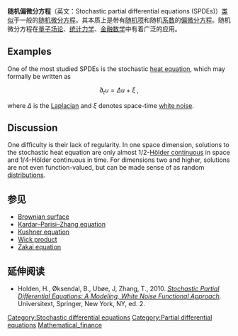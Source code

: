 '''随机偏微分方程'''（英文：Stochastic partial differential equations (SPDEs)）[[类似|类似]]于一般的[[随机微分方程|随机微分方程]]。其本质上是带有[[随机|随机]][[项|项]]和随机[[系数|系数]]的[[偏微分方程|偏微分方程]]。随机微分方程在[[量子场论|量子场论]]、[[统计力学|统计力学]]、[[金融数学|金融数学]]中有着广泛的应用。

== Examples ==
One of the most studied SPDEs is the stochastic [[heat_equation|heat equation]], which may formally be written as

:<math>
\partial_t u = \Delta u + \xi\;,
</math>

where <math>\Delta</math> is the [[Laplacian|Laplacian]] and <math>\xi</math> denotes space-time [[white_noise|white noise]].

== Discussion ==
One difficulty is their lack of regularity. In one space dimension, solutions to the stochastic heat equation are only almost 1/2-[[Hölder_continuous|Hölder continuous]] in space and 1/4-Hölder continuous in time. For dimensions two and higher, solutions are not even function-valued, but can be made sense of as random [[Distribution_(mathematics)|distributions]]. 

== 参见 ==
*[[Brownian_surface|Brownian surface]]
*[[Kardar–Parisi–Zhang_equation|Kardar–Parisi–Zhang equation]]
*[[Kushner_equation|Kushner equation]]
*[[Wick_product|Wick product]]
* [[Zakai_equation|Zakai equation]]

== 延伸阅读 ==

* Holden, H., Øksendal, B., Ubøe, J, Zhang, T., 2010. ''[https://www.springer.com/gp/book/9780387894874 Stochastic Partial Differential Equations: A Modeling, White Noise Functional Approach]''. Universitext, Springer, New York, NY, ed. 2.

[[Category:Stochastic_differential_equations|Category:Stochastic differential equations]]
[[Category:Partial_differential_equations|Category:Partial differential equations]]
[[Category:Mathematical_finance|]]

{{applied-math-stub}}
